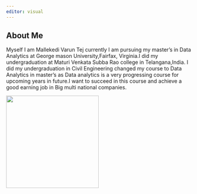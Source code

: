 ```yaml
---
editor: visual
---
```


## **About Me**

Myself I am Mallekedi Varun Tej currently I am pursuing my master's in Data Analytics at George mason University,Fairfax, Virginia.I did my undergraduation at Maturi Venkata Subba Rao college in Telangana,India. I did my undergraduation in Civil Engineering changed my course to Data Analytics in master's as Data analytics is a very progressing course for upcoming years in future.I want to succeed in this course and achieve a good earning job in Big multi national companies.

![](images/IMG_0149.jpeg){width="250"}
